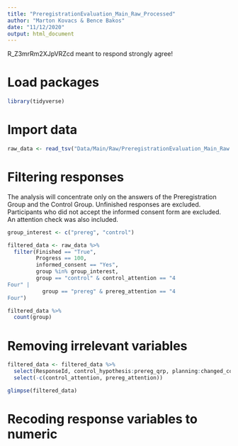 ```yaml
---
title: "PreregistrationEvaluation_Main_Raw_Processed"
author: "Marton Kovacs & Bence Bakos"
date: "11/12/2020"
output: html_document
---
```


R_Z3mrRm2XJpVRZcd  meant to respond strongly agree!

# Load packages

```r
library(tidyverse)
```

# Import data

```r
raw_data <- read_tsv("Data/Main/Raw/PreregistrationEvaluation_Main_Raw.tsv")
```

# Filtering responses

The analysis will concentrate only on the answers of the Preregistration Group and the Control Group. Unfinished responses are excluded. Participants who did not accept the informed consent form are excluded. An attention check was also included.

```r
group_interest <- c("prereg", "control")

filtered_data <- raw_data %>% 
  filter(Finished == "True",
         Progress == 100,
         informed_consent == "Yes",
         group %in% group_interest,
         group == "control" & control_attention == "4
Four" | 
           group == "prereg" & prereg_attention == "4
Four")

filtered_data %>% 
  count(group)
```

# Removing irrelevant variables

```r
filtered_data <- filtered_data %>% 
  select(ResponseId, control_hypothesis:prereg_qrp, planning:changed_comment) %>% 
  select(-c(control_attention, prereg_attention))

glimpse(filtered_data)
```

# Recoding response variables to numeric

```r

```

